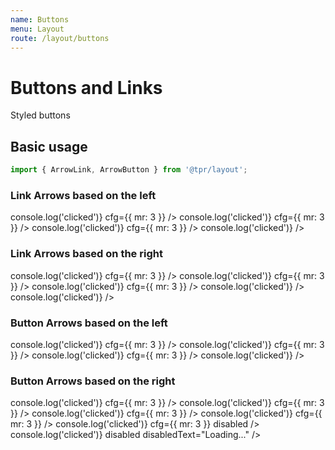 ```yaml
---
name: Buttons
menu: Layout
route: /layout/buttons
---
```



# Buttons and Links

Styled buttons

## Basic usage

```js
import { ArrowLink, ArrowButton } from '@tpr/layout';
```

### Link Arrows based on the left

<Playground>
	<ArrowLink
		iconSide="left"
		pointsTo="left"
		onClick={() => console.log('clicked')}
		cfg={{ mr: 3 }}
	/>
	<ArrowLink
		iconSide="left"
		pointsTo="up"
		onClick={() => console.log('clicked')}
		cfg={{ mr: 3 }}
	/>
	<ArrowLink
		iconSide="left"
		pointsTo="right"
		onClick={() => console.log('clicked')}
		cfg={{ mr: 3 }}
	/>
	<ArrowLink
		iconSide="left"
		pointsTo="down"
		onClick={() => console.log('clicked')}
	/>
</Playground>

### Link Arrows based on the right

<Playground>
	<ArrowLink
		iconSide="right"
		pointsTo="right"
		onClick={() => console.log('clicked')}
		cfg={{ mr: 3 }}
	/>
	<ArrowLink
		iconSide="right"
		pointsTo="up"
		onClick={() => console.log('clicked')}
		cfg={{ mr: 3 }}
	/>
	<ArrowLink
		iconSide="right"
		pointsTo="left"
		onClick={() => console.log('clicked')}
		cfg={{ mr: 3 }}
	/>
	<ArrowLink
		iconSide="right"
		pointsTo="down"
		cfg={{ mr: 3 }}
		onClick={() => console.log('clicked')}
	/>
	<ArrowLink
		iconSide="right"
		pointsTo="down"
		disabled
		onClick={() => console.log('clicked')}
	/>
</Playground>

### Button Arrows based on the left

<Playground>
	<ArrowButton
		iconSide="left"
		title="Submit"
		pointsTo="left"
		onClick={() => console.log('clicked')}
		cfg={{ mr: 3 }}
	/>
	<ArrowButton
		iconSide="left"
		title="Submit"
		pointsTo="up"
		onClick={() => console.log('clicked')}
		cfg={{ mr: 3 }}
	/>
	<ArrowButton
		iconSide="left"
		title="Submit"
		pointsTo="right"
		onClick={() => console.log('clicked')}
		cfg={{ mr: 3 }}
	/>
	<ArrowButton
		iconSide="left"
		title="Submit"
		pointsTo="down"
		onClick={() => console.log('clicked')}
	/>
</Playground>

### Button Arrows based on the right

<Playground>
	<ArrowButton
		iconSide="right"
		title="Submit"
		pointsTo="right"
		onClick={() => console.log('clicked')}
		cfg={{ mr: 3 }}
	/>
	<ArrowButton
		iconSide="right"
		title="Submit"
		pointsTo="up"
		onClick={() => console.log('clicked')}
		cfg={{ mr: 3 }}
	/>
	<ArrowButton
		iconSide="right"
		title="Submit"
		pointsTo="left"
		onClick={() => console.log('clicked')}
		cfg={{ mr: 3 }}
	/>
	<ArrowButton
		iconSide="right"
		title="Submit"
		pointsTo="down"
		onClick={() => console.log('clicked')}
		cfg={{ mr: 3 }}
	/>
	<ArrowButton
		iconSide="right"
		title="Submit"
		pointsTo="right"
		onClick={() => console.log('clicked')}
		cfg={{ mr: 3 }}
		disabled
	/>
	<ArrowButton
		iconSide="right"
		title="Submit"
		pointsTo="right"
		onClick={() => console.log('clicked')}
		disabled
		disabledText="Loading..."
	/>
</Playground>
